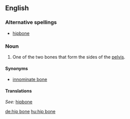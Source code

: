 {{wikipedia}}
==English==
===Alternative spellings===
*[[hipbone]]
===Noun===
{{en-noun|sg=[[hip]] [[bone]]}}

# {{context|skeleton}} One of the two bones that form the sides of the [[pelvis]].

====Synonyms====
*[[innominate bone]]

====Translations====
{{top}}
''See:'' [[hipbone]]
{{bottom}}

[[de:hip bone]]
[[hu:hip bone]]